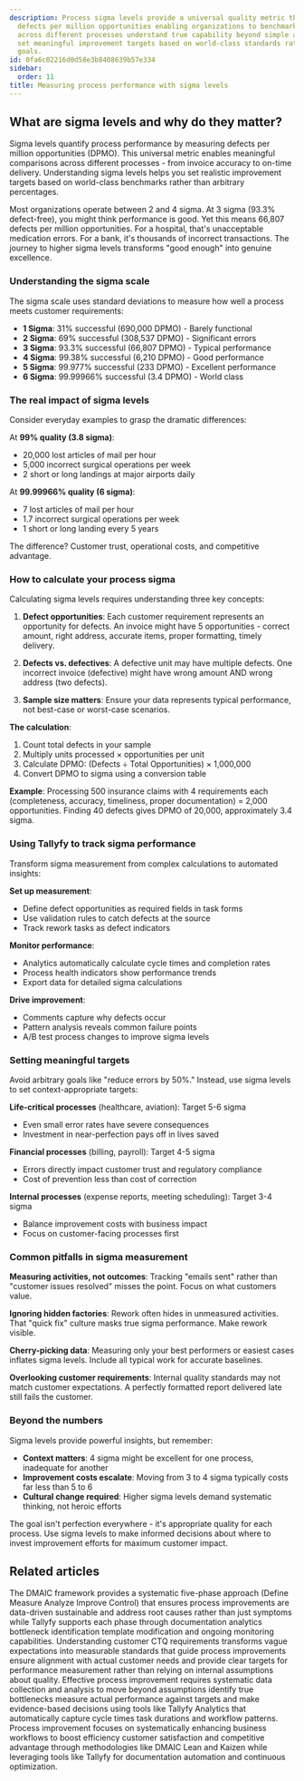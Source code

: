 ```yaml
---
description: Process sigma levels provide a universal quality metric that measures
  defects per million opportunities enabling organizations to benchmark performance
  across different processes understand true capability beyond simple averages and
  set meaningful improvement targets based on world-class standards rather than arbitrary
  goals.
id: 0fa6c02216d0d58e3b8408639b57e334
sidebar:
  order: 11
title: Measuring process performance with sigma levels
---
```


## What are sigma levels and why do they matter?

Sigma levels quantify process performance by measuring defects per million opportunities (DPMO). This universal metric enables meaningful comparisons across different processes - from invoice accuracy to on-time delivery. Understanding sigma levels helps you set realistic improvement targets based on world-class benchmarks rather than arbitrary percentages.

Most organizations operate between 2 and 4 sigma. At 3 sigma (93.3% defect-free), you might think performance is good. Yet this means 66,807 defects per million opportunities. For a hospital, that's unacceptable medication errors. For a bank, it's thousands of incorrect transactions. The journey to higher sigma levels transforms "good enough" into genuine excellence.

### Understanding the sigma scale

The sigma scale uses standard deviations to measure how well a process meets customer requirements:

- **1 Sigma**: 31% successful (690,000 DPMO) - Barely functional
- **2 Sigma**: 69% successful (308,537 DPMO) - Significant errors 
- **3 Sigma**: 93.3% successful (66,807 DPMO) - Typical performance
- **4 Sigma**: 99.38% successful (6,210 DPMO) - Good performance
- **5 Sigma**: 99.977% successful (233 DPMO) - Excellent performance
- **6 Sigma**: 99.99966% successful (3.4 DPMO) - World class

### The real impact of sigma levels

Consider everyday examples to grasp the dramatic differences:

At **99% quality (3.8 sigma)**:
- 20,000 lost articles of mail per hour
- 5,000 incorrect surgical operations per week
- 2 short or long landings at major airports daily

At **99.99966% quality (6 sigma)**:
- 7 lost articles of mail per hour
- 1.7 incorrect surgical operations per week
- 1 short or long landing every 5 years

The difference? Customer trust, operational costs, and competitive advantage.

### How to calculate your process sigma

Calculating sigma levels requires understanding three key concepts:

1. **Defect opportunities**: Each customer requirement represents an opportunity for defects. An invoice might have 5 opportunities - correct amount, right address, accurate items, proper formatting, timely delivery.

2. **Defects vs. defectives**: A defective unit may have multiple defects. One incorrect invoice (defective) might have wrong amount AND wrong address (two defects).

3. **Sample size matters**: Ensure your data represents typical performance, not best-case or worst-case scenarios.

**The calculation**:
1. Count total defects in your sample
2. Multiply units processed × opportunities per unit
3. Calculate DPMO: (Defects ÷ Total Opportunities) × 1,000,000
4. Convert DPMO to sigma using a conversion table

**Example**: Processing 500 insurance claims with 4 requirements each (completeness, accuracy, timeliness, proper documentation) = 2,000 opportunities. Finding 40 defects gives DPMO of 20,000, approximately 3.4 sigma.

### Using Tallyfy to track sigma performance

Transform sigma measurement from complex calculations to automated insights:

**Set up measurement**:
- Define defect opportunities as required fields in task forms
- Use validation rules to catch defects at the source
- Track rework tasks as defect indicators

**Monitor performance**:
- Analytics automatically calculate cycle times and completion rates
- Process health indicators show performance trends
- Export data for detailed sigma calculations

**Drive improvement**:
- Comments capture why defects occur
- Pattern analysis reveals common failure points
- A/B test process changes to improve sigma levels

### Setting meaningful targets

Avoid arbitrary goals like "reduce errors by 50%." Instead, use sigma levels to set context-appropriate targets:

**Life-critical processes** (healthcare, aviation): Target 5-6 sigma
- Even small error rates have severe consequences
- Investment in near-perfection pays off in lives saved

**Financial processes** (billing, payroll): Target 4-5 sigma  
- Errors directly impact customer trust and regulatory compliance
- Cost of prevention less than cost of correction

**Internal processes** (expense reports, meeting scheduling): Target 3-4 sigma
- Balance improvement costs with business impact
- Focus on customer-facing processes first

### Common pitfalls in sigma measurement

**Measuring activities, not outcomes**: Tracking "emails sent" rather than "customer issues resolved" misses the point. Focus on what customers value.

**Ignoring hidden factories**: Rework often hides in unmeasured activities. That "quick fix" culture masks true sigma performance. Make rework visible.

**Cherry-picking data**: Measuring only your best performers or easiest cases inflates sigma levels. Include all typical work for accurate baselines.

**Overlooking customer requirements**: Internal quality standards may not match customer expectations. A perfectly formatted report delivered late still fails the customer.

### Beyond the numbers

Sigma levels provide powerful insights, but remember:

- **Context matters**: 4 sigma might be excellent for one process, inadequate for another
- **Improvement costs escalate**: Moving from 3 to 4 sigma typically costs far less than 5 to 6
- **Cultural change required**: Higher sigma levels demand systematic thinking, not heroic efforts

The goal isn't perfection everywhere - it's appropriate quality for each process. Use sigma levels to make informed decisions about where to invest improvement efforts for maximum customer impact.


## Related articles
<CardGrid>
<LinkTitleCard header="<b>Process Improvement > Introduction to DMAIC</b>" href="/products/pro/tutorials/how-to/process-improvement/introduction-to-dmaic-for-process-improvement/" > The DMAIC framework provides a systematic five-phase approach (Define Measure Analyze Improve Control) that ensures process improvements are data-driven sustainable and address root causes rather than just symptoms while Tallyfy supports each phase through documentation analytics bottleneck identification template modification and ongoing monitoring capabilities. </LinkTitleCard>
<LinkTitleCard header="<b>Process Improvement > CTQ requirements</b>" href="/products/pro/tutorials/how-to/process-improvement/identifying-customer-needs-and-critical-to-quality-ctq-requirements/" > Understanding customer CTQ requirements transforms vague expectations into measurable standards that guide process improvements ensure alignment with actual customer needs and provide clear targets for performance measurement rather than relying on internal assumptions about quality. </LinkTitleCard>
<LinkTitleCard header="<b>Process Improvement > Gathering data and analytics</b>" href="/products/pro/tutorials/how-to/process-improvement/gathering-data-and-using-tallyfy-analytics-for-insights/" > Effective process improvement requires systematic data collection and analysis to move beyond assumptions identify true bottlenecks measure actual performance against targets and make evidence-based decisions using tools like Tallyfy Analytics that automatically capture cycle times task durations and workflow patterns. </LinkTitleCard>
<LinkTitleCard header="<b>How To > Process improvement</b>" href="/products/pro/tutorials/how-to/process-improvement/" > Process improvement focuses on systematically enhancing business workflows to boost efficiency customer satisfaction and competitive advantage through methodologies like DMAIC Lean and Kaizen while leveraging tools like Tallyfy for documentation automation and continuous optimization. </LinkTitleCard>
</CardGrid>